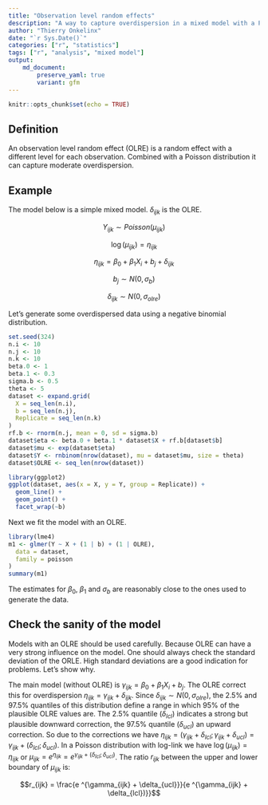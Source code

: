 ```yaml
---
title: "Observation level random effects"
description: "A way to capture overdispersion in a mixed model with a Poisson distribution"
author: "Thierry Onkelinx"
date: "`r Sys.Date()`"
categories: ["r", "statistics"]
tags: ["r", "analysis", "mixed model"]
output: 
    md_document:
        preserve_yaml: true
        variant: gfm
---
```


```r
knitr::opts_chunk$set(echo = TRUE)
```

## Definition

An observation level random effect (OLRE) is a random effect with a different level for each observation. 
Combined with a Poisson distribution it can capture moderate overdispersion.

## Example

The model below is a simple mixed model. 
$\delta_{ijk}$ is the OLRE.

$$Y_{ijk} \sim Poisson(\mu_{ijk})$$

$$\log(\mu_{ijk}) = \eta_{ijk}$$

$$\eta_{ijk} = \beta_0 + \beta_1 X_i + b_j + \delta_{ijk}$$

$$b_j \sim N(0, \sigma_b)$$

$$\delta_{ijk} \sim N(0, \sigma_{olre})$$

Let's generate some overdispersed data using a negative binomial distribution.

```r
set.seed(324)
n.i <- 10
n.j <- 10
n.k <- 10
beta.0 <- 1
beta.1 <- 0.3
sigma.b <- 0.5
theta <- 5
dataset <- expand.grid(
  X = seq_len(n.i),
  b = seq_len(n.j),
  Replicate = seq_len(n.k)
)
rf.b <- rnorm(n.j, mean = 0, sd = sigma.b)
dataset$eta <- beta.0 + beta.1 * dataset$X + rf.b[dataset$b]
dataset$mu <- exp(dataset$eta)
dataset$Y <- rnbinom(nrow(dataset), mu = dataset$mu, size = theta)
dataset$OLRE <- seq_len(nrow(dataset))
```

```r
library(ggplot2)
ggplot(dataset, aes(x = X, y = Y, group = Replicate)) +
  geom_line() +
  geom_point() +
  facet_wrap(~b)
```

Next we fit the model with an OLRE.

```r
library(lme4)
m1 <- glmer(Y ~ X + (1 | b) + (1 | OLRE),
  data = dataset,
  family = poisson
)
summary(m1)
```

The estimates for $\beta_0$, $\beta_1$ and $\sigma_b$ are reasonably close to the ones used to generate the data.

## Check the sanity of the model

Models with an OLRE should be used carefully. 
Because OLRE can have a very strong influence on the model. 
One should always check the standard deviation of the ORLE. 
High standard deviations are a good indication for problems. 
Let's show why.

The main model (without OLRE) is $\gamma_{ijk} = \beta_0 + \beta_1 X_i + b_j$. 
The OLRE correct this for overdispersion $\eta_{ijk} = \gamma_{ijk} + \delta_{ijk}$.
Since $\delta_{ijk} \sim N(0, \sigma_{olre})$, the 2.5% and 97.5% quantiles of this distribution define a range in which 95% of the plausible OLRE values are. 
The 2.5% quantile ($\delta_{lcl}$) indicates a strong but plausible downward correction, the 97.5% quantile  ($\delta_{ucl}$) an upward correction. 
So due to the corrections we have $\eta_{ijk} = (\gamma_{ijk} + \delta_{lcl}; \gamma_{ijk} + \delta_{ucl}) = \gamma_{ijk} + (\delta_{lcl};\delta_{ucl})$.
In a Poisson distribution with log-link we have $\log(\mu_{ijk}) = \eta_{ijk}$ or $\mu_{ijk} = e ^{\eta_{ijk}} = e ^{\gamma_{ijk} + (\delta_{lcl};\delta_{ucl})}$. 
The ratio $r_{ijk}$ between the upper and lower boundary of $\mu_{ijk}$ is:

$$r_{ijk} = \frac{e ^{\gamma_{ijk} + \delta_{ucl}}}{e ^{\gamma_{ijk} + \delta_{lcl})}}$$
